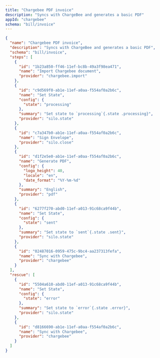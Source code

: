```yaml
---
title: "Chargebee PDF invoice"
description: "Syncs with ChargeBee and generates a basic PDF"
appId: "chargebee"
schema: "bill/invoice"
---
```


```json Example Chargebee PDF invoice workflow with states
{
  "name": "Chargebee PDF invoice",
  "description": "Syncs with ChargeBee and generates a basic PDF",
  "schema": "bill/invoice",
  "steps": [
    {
      "id": "1b23a850-ff46-11ef-bc8b-49a3f98ea471",
      "name": "Import Chargebee document",
      "provider": "chargebee.import"
    },
    {
      "id": "c9d569f0-ab1e-11ef-a0aa-f554af0a2b6c",
      "name": "Set State",
      "config": {
        "state": "processing"
      },
      "summary": "Set state to `processing`{.state .processing}",
      "provider": "silo.state"
    },
    {
      "id": "c7a347b0-ab1e-11ef-a0aa-f554af0a2b6c",
      "name": "Sign Envelope",
      "provider": "silo.close"
    },
    {
      "id": "d1f2e5e0-ab1e-11ef-a0aa-f554af0a2b6c",
      "name": "Generate PDF",
      "config": {
        "logo_height": 40,
        "locale": "en",
        "date_format": "%Y-%m-%d"
      },
      "summary": "English",
      "provider": "pdf"
    },
    {
      "id": "6277f270-abd0-11ef-a013-91c68ca9f44b",
      "name": "Set State",
      "config": {
        "state": "sent"
      },
      "summary": "Set state to `sent`{.state .sent}",
      "provider": "silo.state"
    },
    {
      "id": "02487016-0959-475c-9bc4-aa237313fefa",
      "name": "Sync with Chargebee",
      "provider": "chargebee"
    }
  ],
  "rescue": [
    {
      "id": "5504a610-abd0-11ef-a013-91c68ca9f44b",
      "name": "Set State",
      "config": {
        "state": "error"
      },
      "summary": "Set state to `error`{.state .error}",
      "provider": "silo.state"
    },
    {
      "id": "d8166690-ab1e-11ef-a0aa-f554af0a2b6c",
      "name": "Sync with Chargebee",
      "provider": "chargebee"
    }
  ]
}

```